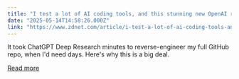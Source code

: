 ```yaml
---
title: "I test a lot of AI coding tools, and this stunning new OpenAI release just saved me days of work"
date: "2025-05-14T14:58:26.000Z"
link: "https://www.zdnet.com/article/i-test-a-lot-of-ai-coding-tools-and-this-stunning-new-openai-release-just-saved-me-days-of-work/"
---
```


It took ChatGPT Deep Research minutes to reverse-engineer my full GitHub repo, when I'd need days. Here's why this is a big deal.

[Read more](https://www.zdnet.com/article/i-test-a-lot-of-ai-coding-tools-and-this-stunning-new-openai-release-just-saved-me-days-of-work/)
